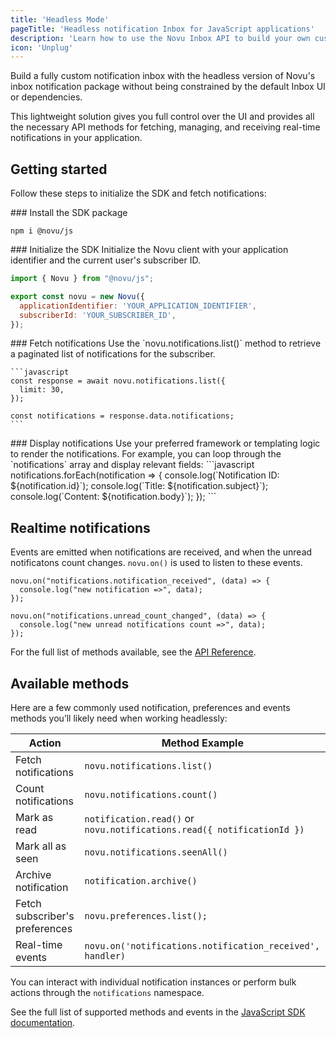 ```yaml
---
title: 'Headless Mode'
pageTitle: 'Headless notification Inbox for JavaScript applications'
description: 'Learn how to use the Novu Inbox API to build your own custom inbox UI.'
icon: 'Unplug'
---
```


Build a fully custom notification inbox with the headless version of Novu's inbox notification package without being constrained by the default Inbox UI or dependencies.

This lightweight solution gives you full control over the UI and provides all the necessary API methods for fetching, managing, and receiving real-time notifications in your application.

## Getting started

Follow these steps to initialize the SDK and fetch notifications:

<Steps>
<Step>
    ### Install the SDK package

```package-install
npm i @novu/js
```

</Step>

  <Step>
    ### Initialize the SDK
    Initialize the Novu client with your application identifier and the current user's subscriber ID.

```javascript
import { Novu } from "@novu/js";

export const novu = new Novu({
  applicationIdentifier: 'YOUR_APPLICATION_IDENTIFIER',
  subscriberId: 'YOUR_SUBSCRIBER_ID',
});
```

  </Step>

  <Step>
    ### Fetch notifications
    Use the `novu.notifications.list()` method to retrieve a paginated list of notifications for the subscriber.

    ```javascript
    const response = await novu.notifications.list({
      limit: 30,
    });

    const notifications = response.data.notifications;
    ```

  </Step>

  <Step>
   ### Display notifications
   Use your preferred framework or templating logic to render the notifications. For example, you can loop through the `notifications` array and display relevant fields:
   ```javascript
  notifications.forEach(notification => {
    console.log(`Notification ID: ${notification.id}`);
    console.log(`Title: ${notification.subject}`);
    console.log(`Content: ${notification.body}`);
  });
  ```
  </Step>
</Steps>

## Realtime notifications

Events are emitted when notifications are received, and when the unread notificatons count changes. `novu.on()` is used to listen to these events.

```tsx
novu.on("notifications.notification_received", (data) => {
  console.log("new notification =>", data);
});

novu.on("notifications.unread_count_changed", (data) => {
  console.log("new unread notifications count =>", data);
});
```

For the full list of methods available, see the [API Reference](/platform/sdks/javascript).

## Available methods

Here are a few commonly used notification, preferences and events methods you’ll likely need when working headlessly:

| Action                          | Method Example                                                         |
| --------------------------------| ---------------------------------------------------------------------- |
| Fetch notifications             | `novu.notifications.list()`                                            |
| Count notifications             | `novu.notifications.count()`                                           |
| Mark as read                    | `notification.read()` or `novu.notifications.read({ notificationId })` |
| Mark all as seen                | `novu.notifications.seenAll()`                                         |
| Archive notification            | `notification.archive()`                                               |
| Fetch subscriber's preferences  | `novu.preferences.list();`                                             |
| Real-time events	              | `novu.on('notifications.notification_received', handler)`

You can interact with individual notification instances or perform bulk actions through the `notifications` namespace.

<Callout>See the full list of supported methods and events in the [JavaScript SDK documentation](/platform/sdks/javascript).</Callout>


